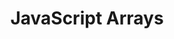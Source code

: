---
id: "web_tf_medium_004"
questionType: "TRUE_FALSE"
title: "JavaScript Arrays"
statement: "The 'splice()' method can be used to remove elements from an array."
difficulty: "MEDIUM"
category: "Web Development"
correctAnswer: true
explanation: "'splice()' modifies an array by removing or adding elements."
---